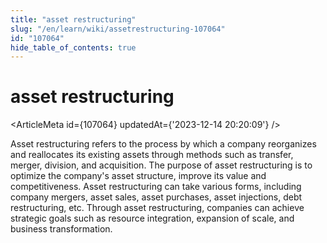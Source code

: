 ```yaml
---
title: "asset restructuring"
slug: "/en/learn/wiki/assetrestructuring-107064"
id: "107064"
hide_table_of_contents: true
---
```



# asset restructuring

<ArticleMeta id={107064} updatedAt={'2023-12-14 20:20:09'} />
<div className='border-solid border-b border-t-0 my-4 border-[var(--ifm-color-gray-300)]' />

Asset restructuring refers to the process by which a company reorganizes and reallocates its existing assets through methods such as transfer, merger, division, and acquisition. The purpose of asset restructuring is to optimize the company's asset structure, improve its value and competitiveness. Asset restructuring can take various forms, including company mergers, asset sales, asset purchases, asset injections, debt restructuring, etc. Through asset restructuring, companies can achieve strategic goals such as resource integration, expansion of scale, and business transformation.
